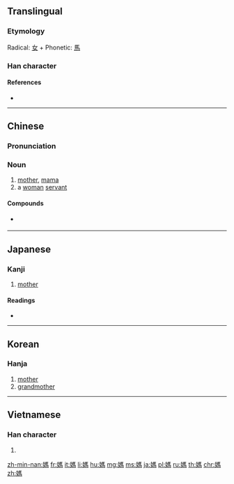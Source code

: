 ==Translingual==

===Etymology===
Radical: [[女]] + Phonetic: [[馬]]

===Han character===
{{Han char|rn=38|rad=女|as=10|sn=13|four=41427|canj=VSQF|ids=⿰女馬}}

====References====
* {{Han ref|kx=0268.210|dkj=06590|dj=0535.400|hdz=21070.120|uh=5ABD|ud=23229|bh=B6FD|bd=46845}}

----

==Chinese==
{{zh-forms|s=妈}}

===Pronunciation===
{{zh-pron
|m=mā
|c=maa1,maa4,maa2,maa5
|h=pfs=
|md=
|mn=má
|w=
|mc=y
|oc=y
|cat=n
}}

===Noun===
{{zh-noun}}

# [[mother]], [[mama]]
# a [[woman]] [[servant]]

====Compounds====
* {{qualifier|vulgar}} {{zh-l|他媽的}}

----

==Japanese==

===Kanji===
{{ja-kanji|grade=|rs=女10}}

# [[mother]]

====Readings====
* {{ja-readings|goon=[[ぼ]] (bo)|kanon=[[も]] (mo)|kanyoon=[[ま]] (ma)|kun=[[はは]] (haha)}}

----

==Korean==

===Hanja===
{{ko-hanja|hangeul=마|rv=ma|mr=ma}}

# [[mother]]
# [[grandmother]]

----

==Vietnamese==

===Han character===
{{vi-hantu|[[mụ]], [[má]], [[mã]], [[mợ]], [[ma]]|rs=女10}}

# {{rfdef|lang=vi|sort=女10}}

[[zh-min-nan:媽]]
[[fr:媽]]
[[it:媽]]
[[li:媽]]
[[hu:媽]]
[[mg:媽]]
[[ms:媽]]
[[ja:媽]]
[[pl:媽]]
[[ru:媽]]
[[th:媽]]
[[chr:媽]]
[[zh:媽]]